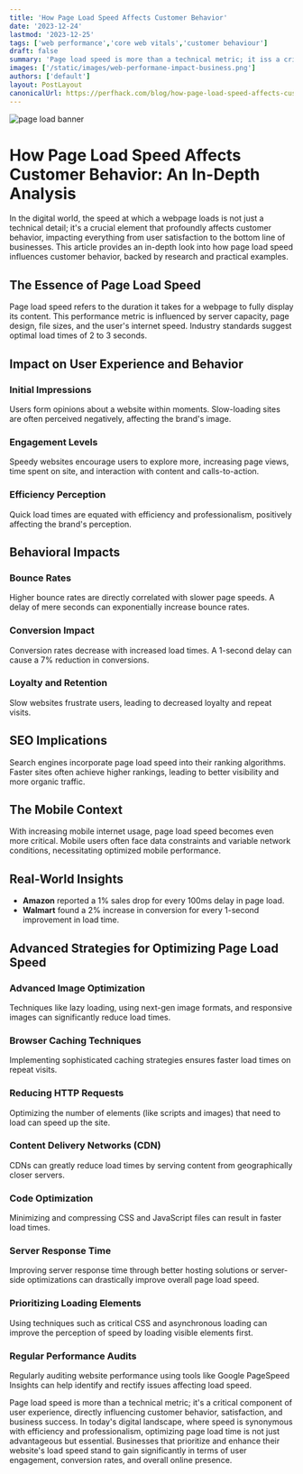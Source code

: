 ```yaml
---
title: 'How Page Load Speed Affects Customer Behavior'
date: '2023-12-24'
lastmod: '2023-12-25'
tags: ['web performance','core web vitals','customer behaviour']
draft: false
summary: 'Page load speed is more than a technical metric; it iss a critical component of user experience, directly influencing customer behavior '
images: ['/static/images/web-performane-impact-business.png']
authors: ['default']
layout: PostLayout
canonicalUrl: https://perfhack.com/blog/how-page-load-speed-affects-customer-behavior
---
```


![page load banner](/static/images//web-performane-impact-business.png)

# How Page Load Speed Affects Customer Behavior: An In-Depth Analysis

In the digital world, the speed at which a webpage loads is not just a technical detail; it's a crucial element that profoundly affects customer behavior, impacting everything from user satisfaction to the bottom line of businesses. This article provides an in-depth look into how page load speed influences customer behavior, backed by research and practical examples.

## The Essence of Page Load Speed

Page load speed refers to the duration it takes for a webpage to fully display its content. This performance metric is influenced by server capacity, page design, file sizes, and the user's internet speed. Industry standards suggest optimal load times of 2 to 3 seconds.

## Impact on User Experience and Behavior

### Initial Impressions

Users form opinions about a website within moments. Slow-loading sites are often perceived negatively, affecting the brand's image.

### Engagement Levels

Speedy websites encourage users to explore more, increasing page views, time spent on site, and interaction with content and calls-to-action.

### Efficiency Perception

Quick load times are equated with efficiency and professionalism, positively affecting the brand's perception.

## Behavioral Impacts

### Bounce Rates

Higher bounce rates are directly correlated with slower page speeds. A delay of mere seconds can exponentially increase bounce rates.

### Conversion Impact

Conversion rates decrease with increased load times. A 1-second delay can cause a 7% reduction in conversions.

### Loyalty and Retention

Slow websites frustrate users, leading to decreased loyalty and repeat visits.

## SEO Implications

Search engines incorporate page load speed into their ranking algorithms. Faster sites often achieve higher rankings, leading to better visibility and more organic traffic.

## The Mobile Context

With increasing mobile internet usage, page load speed becomes even more critical. Mobile users often face data constraints and variable network conditions, necessitating optimized mobile performance.

## Real-World Insights

- **Amazon** reported a 1% sales drop for every 100ms delay in page load.
- **Walmart** found a 2% increase in conversion for every 1-second improvement in load time.

## Advanced Strategies for Optimizing Page Load Speed

### Advanced Image Optimization

Techniques like lazy loading, using next-gen image formats, and responsive images can significantly reduce load times.

### Browser Caching Techniques

Implementing sophisticated caching strategies ensures faster load times on repeat visits.

### Reducing HTTP Requests

Optimizing the number of elements (like scripts and images) that need to load can speed up the site.

### Content Delivery Networks (CDN)

CDNs can greatly reduce load times by serving content from geographically closer servers.

### Code Optimization

Minimizing and compressing CSS and JavaScript files can result in faster load times.

### Server Response Time

Improving server response time through better hosting solutions or server-side optimizations can drastically improve overall page load speed.

### Prioritizing Loading Elements

Using techniques such as critical CSS and asynchronous loading can improve the perception of speed by loading visible elements first.

### Regular Performance Audits

Regularly auditing website performance using tools like Google PageSpeed Insights can help identify and rectify issues affecting load speed.


Page load speed is more than a technical metric; it's a critical component of user experience, directly influencing customer behavior, satisfaction, and business success. In today's digital landscape, where speed is synonymous with efficiency and professionalism, optimizing page load time is not just advantageous but essential. Businesses that prioritize and enhance their website's load speed stand to gain significantly in terms of user engagement, conversion rates, and overall online presence.

